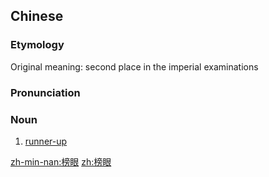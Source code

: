 ==Chinese==
{{zh-forms}}

===Etymology===
Original meaning: second place in the imperial examinations

===Pronunciation===
{{zh-pron
|m=bǎngyǎn
|c=bong2 ngaan5
|mn=póng-gán
|cat=n
}}

===Noun===
{{zh-noun}}

# [[runner-up]]

[[zh-min-nan:榜眼]]
[[zh:榜眼]]